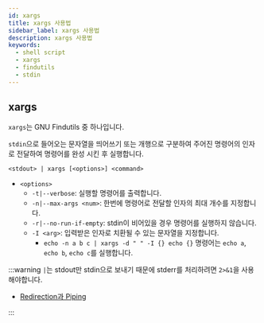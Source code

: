 ```yaml
---
id: xargs
title: xargs 사용법
sidebar_label: xargs 사용법
description: xargs 사용법
keywords:
  - shell script
  - xargs
  - findutils
  - stdin
---
```


## xargs

`xargs`는 GNU Findutils 중 하나입니다.

`stdin`으로 들어오는 문자열을 띄어쓰기 또는 개행으로 구분하여 주어진 명령어의 인자로 전달하여 명령어를 완성 시킨 후 실행합니다.

```shell
<stdout> | xargs [<options>] <command>
```

- `<options>`
  - `-t|--verbose`: 실행할 명령어를 출력합니다.
  - `-n|--max-args <num>`: 한번에 명령어로 전달할 인자의 최대 개수를 지정합니다.
  - `-r|--no-run-if-empty`: stdin이 비어있을 경우 명령어를 실행하지 않습니다.
  - `-I <arg>`: 입력받은 인자로 치환될 수 있는 문자열을 지정합니다.
    - `echo -n a b c | xargs -d " " -I {} echo {}` 명령어는 `echo a`, `echo b`, `echo c`를 실행합니다.

:::warning
`|`는 stdout만 stdin으로 보내기 때문에 stderr를 처리하려면 `2>&1`을 사용해야합니다.

- [Redirection과 Piping](/docs/lang/shellscript/redirection-piping)

:::
